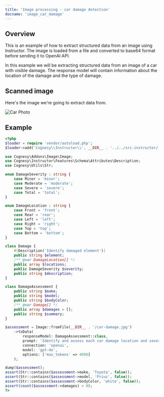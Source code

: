 ```yaml
---
title: 'Image processing - car damage detection'
docname: 'image_car_damage'
---
```


## Overview

This is an example of how to extract structured data from an image using
Instructor. The image is loaded from a file and converted to base64 format
before sending it to OpenAI API.

In this example we will be extracting structured data from an image of a car
with visible damage. The response model will contain information about the
location of the damage and the type of damage.

## Scanned image

Here's the image we're going to extract data from.

![Car Photo](/images/car-damage.jpg)


## Example

```php
<?php
$loader = require 'vendor/autoload.php';
$loader->add('Cognesy\\Instructor\\', __DIR__ . '../../src-instructor/');

use Cognesy\Addons\Image\Image;
use Cognesy\Instructor\Features\Schema\Attributes\Description;
use Cognesy\Utils\Str;

enum DamageSeverity : string {
    case Minor = 'minor';
    case Moderate = 'moderate';
    case Severe = 'severe';
    case Total = 'total';
}

enum DamageLocation : string {
    case Front = 'front';
    case Rear = 'rear';
    case Left = 'left';
    case Right = 'right';
    case Top = 'top';
    case Bottom = 'bottom';
}

class Damage {
    #[Description('Identify damaged element')]
    public string $element;
    /** @var DamageLocation[] */
    public array $locations;
    public DamageSeverity $severity;
    public string $description;
}

class DamageAssessment {
    public string $make;
    public string $model;
    public string $bodyColor;
    /** @var Damage[] */
    public array $damages = [];
    public string $summary;
}

$assessment = Image::fromFile(__DIR__ . '/car-damage.jpg')
    ->toData(
        responseModel: DamageAssessment::class,
        prompt: 'Identify and assess each car damage location and severity separately.',
        connection: 'openai',
        model: 'gpt-4o',
        options: ['max_tokens' => 4096]
    );

dump($assessment);
assert(Str::contains($assessment->make, 'Toyota', false));
assert(Str::contains($assessment->model, 'Prius', false));
assert(Str::contains($assessment->bodyColor, 'white', false));
assert(count($assessment->damages) > 0);
?>
```
